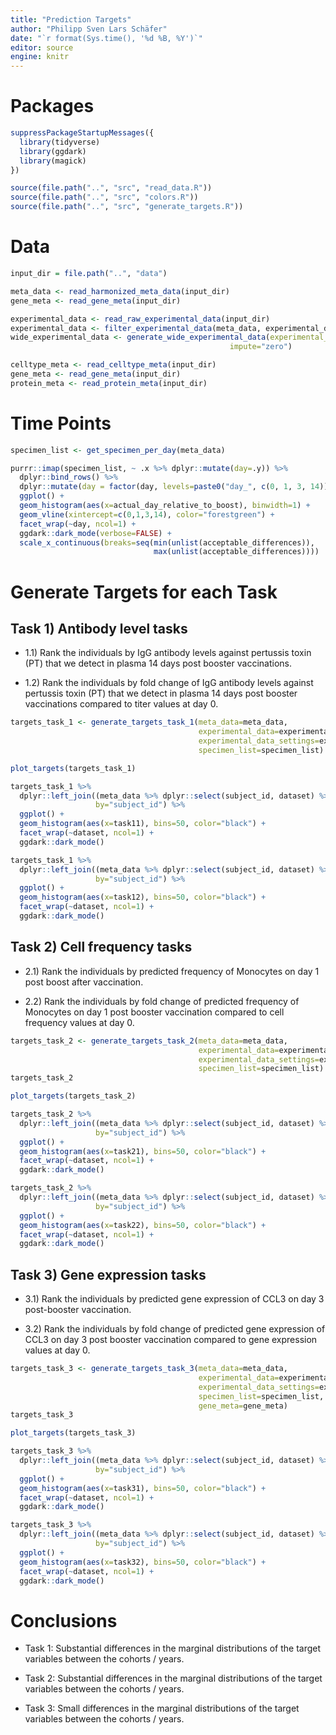 ```yaml
---
title: "Prediction Targets"
author: "Philipp Sven Lars Schäfer"
date: "`r format(Sys.time(), '%d %B, %Y')`"
editor: source
engine: knitr
---
```


# Packages

```r
suppressPackageStartupMessages({
  library(tidyverse)
  library(ggdark)
  library(magick)
})

source(file.path("..", "src", "read_data.R"))
source(file.path("..", "src", "colors.R"))
source(file.path("..", "src", "generate_targets.R"))
```

# Data

```r
input_dir = file.path("..", "data")
```

```r
meta_data <- read_harmonized_meta_data(input_dir)
gene_meta <- read_gene_meta(input_dir)

experimental_data <- read_raw_experimental_data(input_dir)
experimental_data <- filter_experimental_data(meta_data, experimental_data, gene_meta)
wide_experimental_data <- generate_wide_experimental_data(experimental_data=experimental_data, 
                                                 impute="zero")

celltype_meta <- read_celltype_meta(input_dir)
gene_meta <- read_gene_meta(input_dir)
protein_meta <- read_protein_meta(input_dir)
```

# Time Points

```r
specimen_list <- get_specimen_per_day(meta_data)

purrr::imap(specimen_list, ~ .x %>% dplyr::mutate(day=.y)) %>%
  dplyr::bind_rows() %>%
  dplyr::mutate(day = factor(day, levels=paste0("day_", c(0, 1, 3, 14)))) %>%
  ggplot() +
  geom_histogram(aes(x=actual_day_relative_to_boost), binwidth=1) +
  geom_vline(xintercept=c(0,1,3,14), color="forestgreen") +
  facet_wrap(~day, ncol=1) +
  ggdark::dark_mode(verbose=FALSE) +
  scale_x_continuous(breaks=seq(min(unlist(acceptable_differences)),
                                max(unlist(acceptable_differences))))
```

# Generate Targets for each Task

## Task 1) Antibody level tasks

- 1.1) Rank the individuals by IgG antibody levels against pertussis toxin (PT) that we detect in plasma 14 days post booster vaccinations.

- 1.2) Rank the individuals by fold change of IgG antibody levels against pertussis toxin (PT) that we detect in plasma 14 days post booster vaccinations compared to titer values at day 0.

```r
targets_task_1 <- generate_targets_task_1(meta_data=meta_data, 
                                          experimental_data=experimental_data, 
                                          experimental_data_settings=experimental_data_settings, 
                                          specimen_list=specimen_list)
```

```r
plot_targets(targets_task_1)
```

```r
targets_task_1 %>%
  dplyr::left_join((meta_data %>% dplyr::select(subject_id, dataset) %>% dplyr::distinct()),
                   by="subject_id") %>%
  ggplot() +
  geom_histogram(aes(x=task11), bins=50, color="black") +
  facet_wrap(~dataset, ncol=1) + 
  ggdark::dark_mode()
```

```r
targets_task_1 %>%
  dplyr::left_join((meta_data %>% dplyr::select(subject_id, dataset) %>% dplyr::distinct()),
                   by="subject_id") %>%
  ggplot() +
  geom_histogram(aes(x=task12), bins=50, color="black") +
  facet_wrap(~dataset, ncol=1) + 
  ggdark::dark_mode()
```


## Task 2) Cell frequency tasks

- 2.1) Rank the individuals by predicted frequency of Monocytes on day 1 post boost after vaccination.

- 2.2) Rank the individuals by fold change of predicted frequency of Monocytes on day 1 post booster vaccination compared to cell frequency values at day 0.

```r
targets_task_2 <- generate_targets_task_2(meta_data=meta_data, 
                                          experimental_data=experimental_data, 
                                          experimental_data_settings=experimental_data_settings,
                                          specimen_list=specimen_list)
targets_task_2
```

```r
plot_targets(targets_task_2)
```

```r
targets_task_2 %>%
  dplyr::left_join((meta_data %>% dplyr::select(subject_id, dataset) %>% dplyr::distinct()),
                   by="subject_id") %>%
  ggplot() +
  geom_histogram(aes(x=task21), bins=50, color="black") +
  facet_wrap(~dataset, ncol=1) + 
  ggdark::dark_mode()
```

```r
targets_task_2 %>%
  dplyr::left_join((meta_data %>% dplyr::select(subject_id, dataset) %>% dplyr::distinct()),
                   by="subject_id") %>%
  ggplot() +
  geom_histogram(aes(x=task22), bins=50, color="black") +
  facet_wrap(~dataset, ncol=1) + 
  ggdark::dark_mode()
```

## Task 3) Gene expression tasks

- 3.1) Rank the individuals by predicted gene expression of CCL3 on day 3 post-booster vaccination.

- 3.2) Rank the individuals by fold change of predicted gene expression of CCL3 on day 3 post booster vaccination compared to gene expression values at day 0.

```r
targets_task_3 <- generate_targets_task_3(meta_data=meta_data, 
                                          experimental_data=experimental_data, 
                                          experimental_data_settings=experimental_data_settings, 
                                          specimen_list=specimen_list,
                                          gene_meta=gene_meta)
targets_task_3
```

```r
plot_targets(targets_task_3)
```

```r
targets_task_3 %>%
  dplyr::left_join((meta_data %>% dplyr::select(subject_id, dataset) %>% dplyr::distinct()),
                   by="subject_id") %>%
  ggplot() +
  geom_histogram(aes(x=task31), bins=50, color="black") +
  facet_wrap(~dataset, ncol=1) + 
  ggdark::dark_mode()
```

```r
targets_task_3 %>%
  dplyr::left_join((meta_data %>% dplyr::select(subject_id, dataset) %>% dplyr::distinct()),
                   by="subject_id") %>%
  ggplot() +
  geom_histogram(aes(x=task32), bins=50, color="black") +
  facet_wrap(~dataset, ncol=1) + 
  ggdark::dark_mode()
```

# Conclusions

- Task 1: Substantial differences in the marginal distributions of the target variables between the cohorts / years.

- Task 2: Substantial differences in the marginal distributions of the target variables between the cohorts / years.

- Task 3: Small differences in the marginal distributions of the target variables between the cohorts / years.
